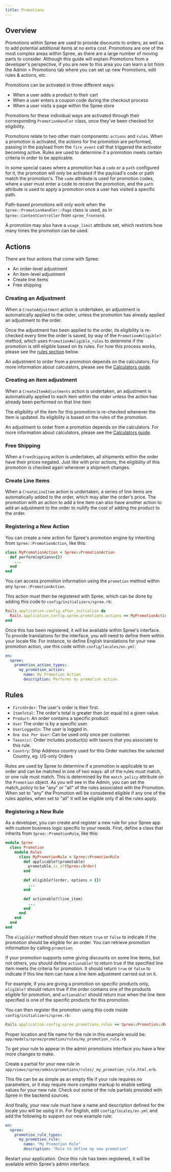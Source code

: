 ```yaml
---
title: Promotions
---
```


## Overview

Promotions within Spree are used to provide discounts to orders, as well as to add potential additional items at no extra cost. Promotions are one of the most complex areas within Spree, as there are a large number of moving parts to consider. Although this guide will explain Promotions from a developer's perspective, if you are new to this area you can learn a lot from the Admin &gt; Promotions tab where you can set up new Promotions, edit rules & actions, etc.

Promotions can be activated in three different ways:

* When a user adds a product to their cart
* When a user enters a coupon code during the checkout process
* When a user visits a page within the Spree store

Promotions for these individual ways are activated through their corresponding `PromotionHandler` class, once they've been checked for eligibility.

Promotions relate to two other main components: `actions` and `rules`. When a promotion is activated, the actions for the promotion are performed, passing in the payload from the `fire_event` call that triggered the activator becoming active. Rules are used to determine if a promotion meets certain criteria in order to be applicable.

In some special cases where a promotion has a `code` or a `path` configured for it, the promotion will only be activated if the payload's code or path match the promotion's. The `code` attribute is used for promotion codes, where a user must enter a code to receive the promotion, and the `path` attribute is used to apply a promotion once a user has visited a specific path.

 Path-based promotions will only work when the `Spree::PromotionHandler::Page` class is used, as in `Spree::ContentController` from `spree_frontend`.

A promotion may also have a `usage_limit` attribute set, which restricts how many times the promotion can be used.

## Actions

There are four actions that come with Spree:

* An order-level adjustment
* An item-level adjustment
* Create line items
* Free shipping

### Creating an Adjustment

When a `CreateAdjustment` action is undertaken, an adjustment is automatically applied to the order, unless the promotion has already applied an adjustment to the order.

Once the adjustment has been applied to the order, its eligibility is re-checked every time the order is saved, by way of the `Promotion#eligible?` method, which uses `Promotion#eligible_rules` to determine if the promotion is still eligible based on its rules. For how this process works, please see the [rules section](promotions#rules) below.

An adjustment to order from a promotion depends on the calculators. For more information about calculators, please see the [Calculators guide](calculators).

### Creating an item adjustment

When a `CreateItemAdjustments` action is undertaken, an adjustment is automatically applied to each item within the order unless the action has already been performed on that line item

The eligibility of the item for this promotion is re-checked whenever the item is updated. Its eligibility is based on the rules of the promotion.

An adjustment to order from a promotion depends on the calculators. For more information about calculators, please see the [Calculators guide](calculators).

### Free Shipping

When a `FreeShipping` action is undertaken, all shipments within the order have their prices negated. Just like with prior actions, the eligibility of this promotion is checked again whenever a shipment changes.

### Create Line Items

When a `CreateLineItem` action is undertaken, a series of line items are automatically added to the order, which may alter the order's price. The promotion with an action to add a line item can also have another action to add an adjustment to the order to nullify the cost of adding the product to the order.

### Registering a New Action

You can create a new action for Spree's promotion engine by inheriting from `Spree::PromotionAction`, like this:

```ruby
class MyPromotionAction < Spree::PromotionAction
  def perform(options={})
    ...
  end
end
```

You can access promotion information using the `promotion` method within any `Spree::PromotionAction`.

This action must then be registered with Spree, which can be done by adding this code to `config/initializers/spree.rb`:

```ruby
Rails.application.config.after_initialize do
  Rails.application.config.spree.promotions.actions << MyPromotionAction
end
```

Once this has been registered, it will be available within Spree's interface. To provide translations for the interface, you will need to define them within your locale file. For instance, to define English translations for your new promotion action, use this code within `config/locales/en.yml`:

```yaml
en:
  spree:
    promotion_action_types:
      my_promotion_action:
        name: My Promotion Action
        description: Performs my promotion action.
```

## Rules

* `FirstOrder`: The user's order is their first.
* `ItemTotal`: The order's total is greater than \(or equal to\) a given value.
* `Product`: An order contains a specific product.
* `User` The order is by a specific user.
* `UserLoggedIn`: The user is logged in.
* `One Use Per User`: Can be used only once per customer.
* `Taxon(s)`: Order includes product\(s\) with taxons that you associate to this rule.
* `Country`: Ship Address country used for this Order matches the selected Country, eg. US-only Orders

Rules are used by Spree to determine if a promotion is applicable to an order and can be matched in one of two ways: all of the rules must match, or one rule must match. This is determined by the `match_policy` attribute on the `Promotion` object. As you will see in the Admin, you can set the match\_policy to be "any" or "all" of the rules associated with the Promotion. When set to "any" the Promotion will be considered eligible if any one of the rules applies, when set to "all" it will be eligible only if all the rules apply.

### Registering a New Rule

As a developer, you can create and register a new rule for your Spree app with custom business logic specific to your needs. First, define a class that inherits from `Spree::PromotionRule`, like this:

```ruby
module Spree
  class Promotion
    module Rules
      class MyPromotionRule < Spree::PromotionRule
        def applicable?(promotable)
          promotable.is_a?(Spree::Order)
        end

        def eligible?(order, options = {})
          ...
        end

        def actionable?(line_item)
          ...
        end
      end
    end
  end
end
```

The `eligible?` method should then return `true` or `false` to indicate if the promotion should be eligible for an order. You can retrieve promotion information by calling `promotion`.

If your promotion supports some giving discounts on some line items, but not others, you should define `actionable?` to return true if the specified line item meets the criteria for promotion. It should return `true` or `false` to indicate if this line item can have a line item adjustment carried out on it.

For example, if you are giving a promotion on specific products only, `eligible?` should return true if the order contains one of the products eligible for promotion, and `actionable?` should return true when the line item specified is one of the specific products for this promotion.

You can then register the promotion using this code inside `config/initializers/spree.rb`:

```ruby
Rails.application.config.spree.promotions.rules << Spree::Promotion::Rules::MyPromotionRule
```

 Proper location and file name for the rule in this example would be: `app/models/spree/promotion/rules/my_promotion_rule.rb`

To get your rule to appear in the admin promotions interface you have a few more changes to make.

Create a partial for your new rule in `app/views/spree/admin/promotions/rules/_my_promotion_rule.html.erb`.

This file can be as simple as an empty file if your rule requires no parameters, or it may require more complex markup to enable setting values for your new rule. Check out some of the rule partials provided with Spree in the backend sources.

And finally, your new rule must have a name and description defined for the locale you will be using it in. For English, edit `config/locales/en.yml` and add the following to support our new example rule:

```yaml
en:
  spree:
    promotion_rule_types:
      my_promotion_rule:
        name: "My Promotion Rule"
        description: "Rule to define my new promotion"
```

Restart your application. Once this rule has been registered, it will be available within Spree's admin interface.

